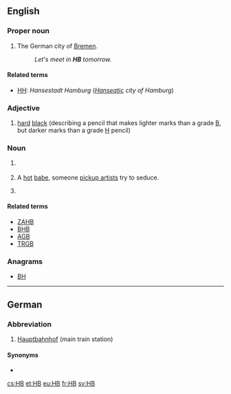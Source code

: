 {{also|hb|Hb.|ḥb|ḫb}}
==English==

===Proper noun===
{{en-proper noun}}

# {{initialism of|[[Hansestadt]] [[Bremen]]|lang=en}} The German city of [[Bremen]]. {{qualifier|Used on licence plates and informally in other contexts.}}
#: ''Let's meet in '''HB''' tomorrow.''

====Related terms====
* [[HH]]: ''Hansestadt Hamburg'' (''[[Hanseatic]] city of Hamburg'')

===Adjective===
{{en-adj|-}}

# [[hard]] [[black]] (describing a pencil that makes lighter marks than a grade [[B]], but darker marks than a grade [[H]] pencil)

===Noun===
{{en-noun}}

# {{lb|en|stars}} {{abbreviation of|lang=en|horizontal branch}}
# {{lb|en|slang|seduction community}} A [[hot]] [[babe]], someone [[pickup artist]]s try to seduce. {{qualifier|Usually followed by a number in the 1-10 scale of physical beauty, e.g. ''HB10''.}}
# {{lb|en|health}} {{initialism of|lang=en|homebirth}}


====Related terms====
* [[ZAHB]] {{gloss|zero-age horizontal branch}}
* [[BHB]] {{gloss|blue horizontal branch}}
* [[AGB]] {{gloss|asymptotic giant branch}}
* [[TRGB]] {{gloss|tip of the red giant branch}}

===Anagrams===
* [[BH#English|BH]]

----

==German==

===Abbreviation===
{{rfc-header|Abbreviation}}
{{head|de|abbreviation}}

# {{lb|de|Switzerland}} [[Hauptbahnhof]] (main train station)

====Synonyms====
*{{l|de|Hbf|Hbf.}}

[[cs:HB]]
[[et:HB]]
[[eu:HB]]
[[fr:HB]]
[[sv:HB]]
